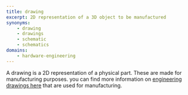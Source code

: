 ```yaml
---
title: drawing
excerpt: 2D representation of a 3D object to be manufactured
synonyms:
    - drawing
    - drawings
    - schematic
    - schematics
domains:
    - hardware-engineering
---
```


A drawing is a 2D representation of a physical part. These are made for manufacturing purposes. you can find more information on [engineering drawings here](https://www.makeuk.org/insights/blogs/how-to-read-engineering-drawings-a-simple-guide) that are used for manufacturing.
